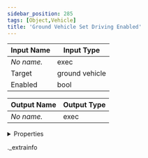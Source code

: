 ```yaml
---
sidebar_position: 285
tags: [Object,Vehicle]
title: 'Ground Vehicle Set Driving Enabled'
---
```






<IChip uuid="6c7a86cc-2145-404c-b029-31d22f9811e7" />

| Input Name | Input Type |
|-----------|-----------|
| *No name.* | exec |
| Target | ground vehicle |
| Enabled | bool |

| Output Name | Output Type |
|-----------|-----------|
| *No name.* | exec |


<details>
  <summary>Properties</summary>
  <div>
    <div>
    <table>
      <thead>
        <tr>
          <th>Room availability:</th>
          <th>Available everywhere</th>
        </tr>
        <tr>
          <th>Is beta required?</th>
          <th>No</th>
        </tr>
        <tr>
          <th>Is this chip a trolling risk?</th>
          <th>No</th>
        </tr>
        <tr>
          <th>Is this chip a role assignment risk?</th>
          <th>No</th>
        </tr>
        <tr>
          <th>Chip UUID</th>
          <th>6c7a86cc-2145-404c-b029-31d22f9811e7</th>
        </tr>
      </thead>
    </table>
    </div>
  </div>
</details>

._extrainfo